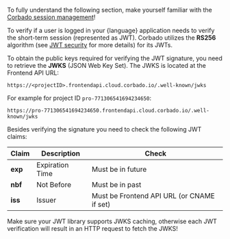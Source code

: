 <Note>To fully understand the following section, make yourself familiar with the [Corbado session management](/sessions/overview)!</Note>

To verify if a user is logged in your {language} application needs to verify the short-term session (represented as JWT). Corbado utilizes the **RS256** algorithm (see [JWT security](/sessions/security/jwt-security) for more details) for its JWTs.

To obtain the public keys required for verifying the JWT signature, you need to retrieve the **JWKS** (JSON Web Key Set). The JWKS is located at the Frontend API URL:

`https://<projectID>.frontendapi.cloud.corbado.io/.well-known/jwks`

For example for project ID `pro-771306541694234650`:

`https://pro-771306541694234650.frontendapi.cloud.corbado.io/.well-known/jwks`

Besides verifying the signature you need to check the following JWT claims:

| Claim     | Description     | Check                                      |
| --------- | ----------------| ------------------------------------------ |
| **exp**   | Expiration Time | Must be in future                          |
| **nbf**   | Not Before      | Must be in past                            |
| **iss**   | Issuer          | Must be Frontend API URL (or CNAME if set) |

<Warning>Make sure your JWT library supports JWKS caching, otherwise each JWT verification will result in an HTTP request to fetch the JWKS!</Warning>


